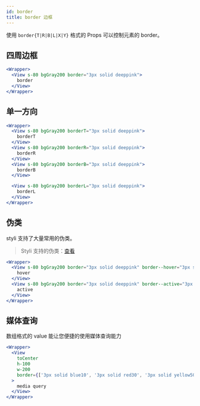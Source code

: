 ```yaml
---
id: border
title: border 边框
---
```


使用 `border{T|R|B|L|X|Y}` 格式的 Props 可以控制元素的 border。

## 四周边框

```jsx live
<Wrapper>
  <View s-80 bgGray200 border="3px solid deeppink">
    border
  </View>
</Wrapper>
```

## 单一方向

```jsx live
<Wrapper>
  <View s-80 bgGray200 borderT="3px solid deeppink">
    borderT
  </View>
  <View s-80 bgGray200 borderR="3px solid deeppink">
    borderR
  </View>
  <View s-80 bgGray200 borderB="3px solid deeppink">
    borderB
  </View>

  <View s-80 bgGray200 borderL="3px solid deeppink">
    borderL
  </View>
</Wrapper>
```

## 伪类

styli 支持了大量常用的伪类。

> Styli 支持的伪类：[查看](/docs/pseudo)

```jsx live
<Wrapper>
  <View s-80 bgGray200 border="3px solid deeppink" border--hover="3px solid yellowGreen">
    hover
  </View>
  <View s-80 bgGray200 border="3px solid deeppink" border--active="3px solid yellowGreen">
    active
  </View>
</Wrapper>
```

## 媒体查询

数组格式的 value 能让您便捷的使用媒体查询能力

```jsx live
<Wrapper>
  <View
    toCenter
    h-100
    w-200
    border={['3px solid blue10', '3px solid red30', '3px solid yellow50', '3px solid green70']}
  >
    media query
  </View>
</Wrapper>
```
